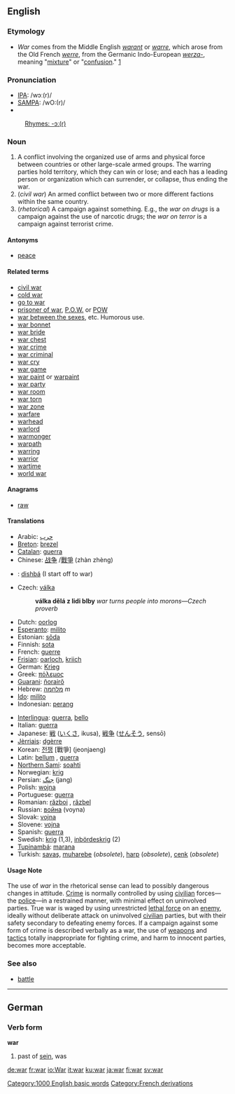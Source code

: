 ==English==

{{rank|fell|different|care|389|war|short|able|five}}

===Etymology===
*''War'' comes from the Middle English ''[[warant]]'' or ''[[warre]]'', which arose from the Old French ''[[werre]]'', from the Germanic Indo-European ''[[werza-]]'', meaning "[[mixture]]" or "[[confusion]]."  [http://dictionary.reference.com/search?q=war]

===Pronunciation===
*[[w:IPA|IPA]]: /wɔː(r)/
*[[w:SAMPA|SAMPA]]: /wO:(r)/
*{{audio|en-us-war.ogg|Audio (US)}}
:[[rhymes:English:-ɔː(r)|Rhymes: -ɔː(r)]]

===Noun===
{{en-noun-reg}}

# A conflict involving the organized use of arms and physical force between countries or other large-scale armed groups. The warring parties hold territory, which they can win or lose; and each has a leading person or organization which can surrender, or collapse, thus ending the war.
# (''civil war'') An armed conflict between two or more different factions within the same country.
# (''rhetorical'') A campaign against something. E.g., the ''war on drugs'' is a campaign against the use of narcotic drugs; the ''war on terror'' is a campaign against terrorist crime.

====Antonyms====
*[[peace]]

====Related terms====
*[[civil war]]
*[[cold war]]
*[[go to war]]
*[[prisoner of war]], [[P.O.W.]] or [[POW]]
*[[war between the sexes]], etc. Humorous use.
*[[war bonnet]]
*[[war bride]]
*[[war chest]]
*[[war crime]]
*[[war criminal]]
*[[war cry]]
*[[war game]]
*[[war paint]] or [[warpaint]]
*[[war party]]
*[[war room]]
*[[war torn]]
*[[war zone]]
*[[warfare]]
*[[warhead]]
*[[warlord]]
*[[warmonger]]
*[[warpath]]
*[[warring]]
*[[warrior]]
*[[wartime]]
*[[world war]]

====Anagrams====
*[[raw]]

====Translations====
{{Top}}
*Arabic: [[حرب]]
*[[Breton]]: [[brezel]] {{m}}
*[[Catalan]]: [[guerra]] {{f}}
*Chinese: [[战争]] /[[戰爭]] (zhàn zhèng)
*{{apc}}: [[dishbá]] (I start off to war)
*Czech: [[válka]] {{f}}
*: '''válka dělá z lidi blby''' ''war turns people into morons&mdash;Czech proverb''
*Dutch: [[oorlog]] {{m}}
*[[Esperanto]]: [[milito]]
*Estonian: [[sõda]]
*Finnish: [[sota]]
*French: [[guerre]] {{f}}
*[[Frisian]]: [[oarloch]], [[kriich]]
*German: [[Krieg]] {{m}}
*Greek: [[πόλεμος]] {{m}}
*[[Guarani]]: [[ñorairõ]]
*Hebrew: [[מלחמה]] ''m''
*[[Ido]]: [[milito]]
*Indonesian: [[perang]]
{{Mid}}
*[[Interlingua]]: [[guerra]], [[bello]]
*Italian: [[guerra]] {{f}}
*Japanese: [[戦]] ([[いくさ]], ikusa), [[戦争]] ([[せんそう]], sensō)
*[[Jèrriais]]: [[dgèrre]] {{f}}
*Korean: [[전쟁]] [戰爭] (jeonjaeng)
*Latin: [[bellum]] {{n}}, [[guerra]] {{f}}
*[[Northern Sami]]: [[soahti]]
*Norwegian: [[krig]] {{m}}
*Persian: [[جنگ]] (jang)
*Polish: [[wojna]] {{f}}
*Portuguese: [[guerra]] {{f}}
*Romanian: [[război]] {{n}}, [[răzbel]] {{n}} {{archaic}}
*Russian: [[война]] (voyna)
*Slovak: [[vojna#Slovak|vojna]] {{f}}
*Slovene: [[vojna]] {{f}}
*Spanish: [[guerra]] {{f}}
*Swedish: [[krig]] {{n}} (1,3), [[inbördeskrig]] (2) {{n}}
*[[Tupinambá]]: [[marana]]
*Turkish: [[savaş]], [[muharebe]] (''obsolete''), [[harp]]  (''obsolete''), [[cenk]] (''obsolete'')
{{Bottom}}

====Usage Note====
The use of ''war'' in the rhetorical sense can lead to possibly dangerous changes in attitude. [[Crime]] is normally controlled by using [[civilian]] forces&mdash;the [[police]]&mdash;in a restrained manner, with minimal effect on uninvolved parties. True war is waged by using unrestricted [[lethal force]] on an [[enemy]], ideally without deliberate attack on uninvolved [[civilian]] parties, but with their safety secondary to defeating enemy forces. If a campaign against some form of crime is described verbally as a war, the use of [[weapon]]s and [[tactics]] totally inappropriate for fighting crime, and harm to innocent parties, becomes more acceptable.

===See also===
*[[battle]]

----

==German==
===Verb form===
'''war'''

# past of [[sein]], was

[[Category:1000 English basic words]]

[[de:war]]
[[fr:war]]
[[io:War]]
[[it:war]]
[[ku:war]]
[[ja:war]]
[[fi:war]]
[[sv:war]]
[[Category:French derivations]]